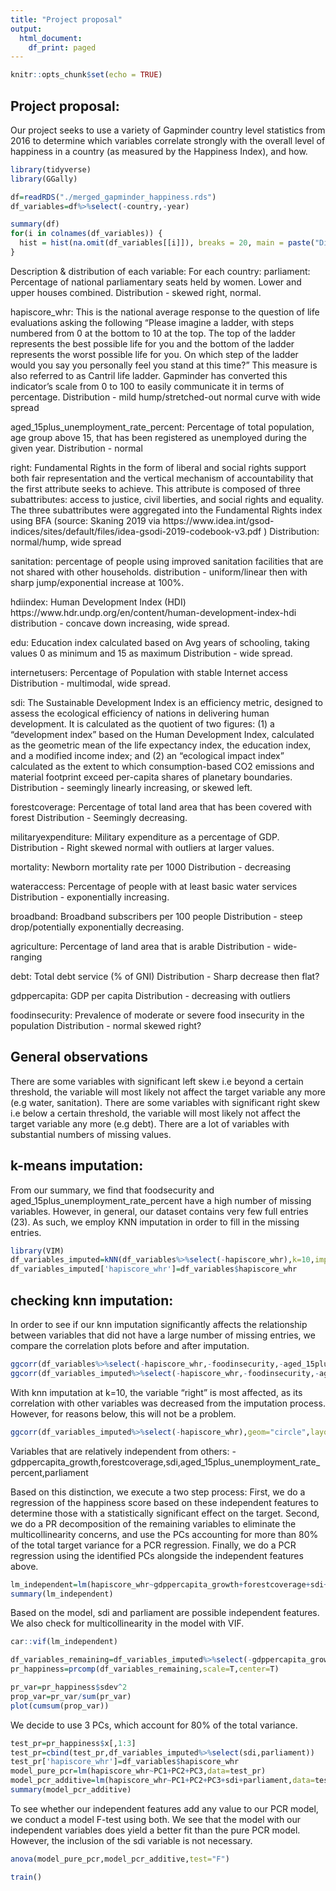 ```yaml
---
title: "Project proposal"
output:
  html_document:
    df_print: paged
---
```


```r
knitr::opts_chunk$set(echo = TRUE)
```

## Project proposal:
Our project seeks to use a variety of Gapminder country level statistics from 2016 to determine which variables correlate strongly with the overall level of happiness in a country (as measured by the Happiness Index), and how.

```r
library(tidyverse)
library(GGally)
```


```r
df=readRDS("./merged_gapminder_happiness.rds")
df_variables=df%>%select(-country,-year)
```


```r
summary(df)
for(i in colnames(df_variables)) {
  hist = hist(na.omit(df_variables[[i]]), breaks = 20, main = paste("Distribution of", i),xlab=NULL)
}
```

Description & distribution of each variable:
                         For each country:
parliament: Percentage of national parliamentary seats held by women. Lower and upper houses combined.
Distribution - skewed right, normal.

hapiscore_whr: This is the national average response to the question of life evaluations asking the following “Please imagine a ladder, with steps numbered from 0 at the bottom to 10 at the top. The top of the ladder represents the best possible life for you and the bottom of the ladder represents the worst possible life for you. On which step of the ladder would you say you personally feel you stand at this time?” This measure is also referred to as Cantril life ladder. Gapminder has converted this indicator's scale from 0 to 100 to easily communicate it in terms of percentage.
Distribution - mild hump/stretched-out normal curve with wide spread

aged_15plus_unemployment_rate_percent: Percentage of total population, age group above 15, that has been registered as unemployed during the given year.
Distribution - normal

right: Fundamental Rights in the form of liberal and social rights support both fair representation and the vertical 
mechanism of accountability that the first attribute seeks to achieve. This attribute is composed of three 
subattributes: access to justice, civil liberties, and social rights and equality. The three subattributes were 
aggregated into the Fundamental Rights index using BFA (source: Skaning 2019 via https://www.idea.int/gsod-indices/sites/default/files/idea-gsodi-2019-codebook-v3.pdf )
Distribution: normal/hump, wide spread

sanitation: percentage of people using improved sanitation facilities that are not shared with other households.
distribution - uniform/linear then with sharp jump/exponential increase at 100%.

hdiindex: Human Development Index (HDI) https://www.hdr.undp.org/en/content/human-development-index-hdi
distribution - concave down increasing, wide spread.

edu: Education index calculated based on Avg years of schooling, taking values 0 as minimum and 15 as maximum
Distribution - wide spread.

internetusers: Percentage of Population with stable Internet access
Distribution - multimodal, wide spread.

sdi: The Sustainable Development Index is an efficiency metric, designed to assess the ecological efficiency of nations in delivering human development. It is calculated as the quotient of two figures: (1) a “development index” based on the Human Development Index, calculated as the geometric mean of the life expectancy index, the education index, and a modified income index; and (2) an “ecological impact index” calculated as the extent to which consumption-based CO2 emissions and material footprint exceed per-capita shares of planetary boundaries.
Distribution - seemingly linearly increasing, or skewed left.

forestcoverage: Percentage of total land area that has been covered with forest
Distribution - Seemingly decreasing.

militaryexpenditure: Military expenditure as a percentage of GDP.
Distribution - Right skewed normal with outliers at larger values. 

mortality: Newborn mortality rate per 1000
Distribution - decreasing

wateraccess: Percentage of people with at least basic water services
Distribution - exponentially increasing.

broadband: Broadband subscribers per 100 people
Distribution - steep drop/potentially exponentially decreasing.

agriculture: Percentage of land area that is arable
Distribution - wide-ranging

debt: Total debt service (% of GNI)
Distribution - Sharp decrease then flat?

gdppercapita: GDP per capita
Distribution  - decreasing with outliers

foodinsecurity: Prevalence of moderate or severe food insecurity in the population
Distribution - normal skewed right?

## General observations 
There are some variables with significant left skew i.e beyond a certain threshold, the variable will most likely not affect the target variable any more (e.g water, sanitation).
There are some variables with significant right skew i.e below a certain threshold, the variable will most likely not affect the target variable any more (e.g debt).
There are a lot of variables with substantial numbers of missing values.

## k-means imputation:
From our summary, we find that foodsecurity and aged_15plus_unemployment_rate_percent have a high number of missing variables. However, in general, our dataset contains very few full entries (23). As such, we employ KNN imputation in order to 
fill in the missing entries.

```r
library(VIM)
df_variables_imputed=kNN(df_variables%>%select(-hapiscore_whr),k=10,imp_var=F)
df_variables_imputed['hapiscore_whr']=df_variables$hapiscore_whr
```

## checking knn imputation:
In order to see if our knn imputation significantly affects the relationship between variables that did not have a large number of missing entries, we compare the correlation plots before and after imputation.

```r
ggcorr(df_variables%>%select(-hapiscore_whr,-foodinsecurity,-aged_15plus_unemployment_rate_percent),geom="circle",layout.exp = 1)+ggtitle("Before imputation")
ggcorr(df_variables_imputed%>%select(-hapiscore_whr,-foodinsecurity,-aged_15plus_unemployment_rate_percent),geom="circle",layout.exp = 1)+ggtitle("After imputation")
```
With knn imputation at k=10, the variable "right" is most affected, as its correlation with other variables was decreased from the imputation process. However, for reasons below, this will not be a problem.

```r
ggcorr(df_variables_imputed%>%select(-hapiscore_whr),geom="circle",layout.exp = 1)+ggtitle("Full correlation matrix after imputation")
```


Variables that are relatively independent from others:
- gdppercapita_growth,forestcoverage,sdi,aged_15plus_unemployment_rate_percent,parliament

Based on this distinction, we execute a two step process:
First, we do a regression of the happiness score based on these independent features to determine those with a statistically significant effect on the target.
Second, we do a PR decomposition of the remaining variables to eliminate the multicollinearity concerns, and use the PCs accounting for more than 80% of the total target variance for a PCR regression.
Finally, we do a PCR regression using the identified PCs alongside the independent features above.


```r
lm_independent=lm(hapiscore_whr~gdppercapita_growth+forestcoverage+sdi+aged_15plus_unemployment_rate_percent+parliament,data=df_variables_imputed)
summary(lm_independent)
```
Based on the model, sdi and parliament are possible independent features. We also check for multicollinearity in the model with VIF.

```r
car::vif(lm_independent)
```
```r
df_variables_remaining=df_variables_imputed%>%select(-gdppercapita_growth,-forestcoverage,-sdi,-aged_15plus_unemployment_rate_percent,-parliament,-hapiscore_whr)
pr_happiness=prcomp(df_variables_remaining,scale=T,center=T)
```

```r
pr_var=pr_happiness$sdev^2
prop_var=pr_var/sum(pr_var)
plot(cumsum(prop_var))
```
We decide to use 3 PCs, which account for 80% of the total variance.

```r
test_pr=pr_happiness$x[,1:3]
test_pr=cbind(test_pr,df_variables_imputed%>%select(sdi,parliament))
test_pr['hapiscore_whr']=df_variables$hapiscore_whr
model_pure_pcr=lm(hapiscore_whr~PC1+PC2+PC3,data=test_pr)
model_pcr_additive=lm(hapiscore_whr~PC1+PC2+PC3+sdi+parliament,data=test_pr)
summary(model_pcr_additive)
```
To see whether our independent features add any value to our PCR model, we conduct a model F-test using both. We see that the model with our independent variables does yield a better fit than the pure PCR model. However, the inclusion of the sdi variable is not necessary.

```r
anova(model_pure_pcr,model_pcr_additive,test="F")
```
```r
train()
```


